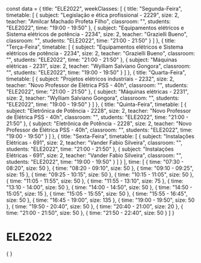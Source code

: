 const data = {
  title: "ELE2022",
  weekClasses: [
    {
      title: "Segunda-Feira",
      timetable: [
        {
          subject: "Legislação e ética profissional - 2229",
          size: 2,
          teacher: "Amilcar Machado Profeta Filho",
          classroom: "",
          students: "ELE2022",
          time: "19:00 - 19:50"
        },
        {
          subject: "Equipamentos elétricos e Sistema elétricos de potência - 2234",
          size: 2,
          teacher: "Grazielli Bueno",
          classroom: "",
          students: "ELE2022",
          time: "21:00 - 21:50"
        }
      ]
    },
    {
      title: "Terça-Feira",
      timetable: [
        {
          subject: "Equipamentos elétricos e Sistema elétricos de potência - 2234",
          size: 2,
          teacher: "Grazielli Bueno",
          classroom: "",
          students: "ELE2022",
          time: "21:00 - 21:50"
        },
        {
          subject: "Máquinas elétricas - 2231",
          size: 2,
          teacher: "Wylliam Salviano Gongora",
          classroom: "",
          students: "ELE2022",
          time: "19:00 - 19:50"
        }
      ]
    },
    {
      title: "Quarta-Feira",
      timetable: [
        {
          subject: "Projetos elétricos industriais - 2232",
          size: 2,
          teacher: "Novo Professor de Elétrica PSS - 40h",
          classroom: "",
          students: "ELE2022",
          time: "21:00 - 21:50"
        },
        {
          subject: "Máquinas elétricas - 2231",
          size: 2,
          teacher: "Wylliam Salviano Gongora",
          classroom: "",
          students: "ELE2022",
          time: "19:00 - 19:50"
        }
      ]
    },
    {
      title: "Quinta-Feira",
      timetable: [
        {
          subject: "Eletrônica de Potência - 2228",
          size: 2,
          teacher: "Novo Professor de Elétrica PSS - 40h",
          classroom: "",
          students: "ELE2022",
          time: "21:00 - 21:50"
        },
        {
          subject: "Eletrônica de Potência - 2228",
          size: 2,
          teacher: "Novo Professor de Elétrica PSS - 40h",
          classroom: "",
          students: "ELE2022",
          time: "19:00 - 19:50"
        }
      ]
    },
    {
      title: "Sexta-Feira",
      timetable: [
        {
          subject: "Instalações Elétricas - 691",
          size: 2,
          teacher: "Vander Fabio Silveira",
          classroom: "",
          students: "ELE2022",
          time: "21:00 - 21:50"
        },
        {
          subject: "Instalações Elétricas - 691",
          size: 2,
          teacher: "Vander Fabio Silveira",
          classroom: "",
          students: "ELE2022",
          time: "19:00 - 19:50"
        }
      ]
    }
  ],
  time: [
    {
      time: "07:30 - 08:20",
      size: 50
    },
    {
      time: "08:20 - 09:10",
      size: 50
    },
    {
      time: "09:10 - 09:25",
      size: 15
    },
    {
      time: "09:25 - 10:15",
      size: 50
    },
    {
      time: "10:15 - 11:05",
      size: 50
    },
    {
      time: "11:05 - 11:55",
      size: 50
    },
    {
      time: "11:55 - 13:10",
      size: 75
    },
    {
      time: "13:10 - 14:00",
      size: 50
    },
    {
      time: "14:00 - 14:50",
      size: 50
    },
    {
      time: "14:50 - 15:05",
      size: 15
    },
    {
      time: "15:05 - 15:55",
      size: 50
    },
    {
      time: "15:55 - 16:45",
      size: 50
    },
    {
      time: "16:45 - 19:00",
      size: 135
    },
    {
      time: "19:00 - 19:50",
      size: 50
    },
    {
      time: "19:50 - 20:40",
      size: 50
    },
    {
      time: "20:40 - 21:00",
      size: 20
    },
    {
      time: "21:00 - 21:50",
      size: 50
    },
    {
      time: "21:50 - 22:40",
      size: 50
    }
  ]
}

# ELE2022

<div>
    {
        <Grid
            title={data.title} 
            weekClasses={data.weekClasses} 
            time={data.time}
        />
    }
</div>